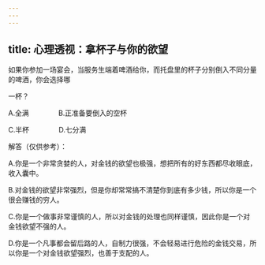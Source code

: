 ```yaml
---
---
---
```

title: 心理透视：拿杯子与你的欲望
---



如果你参加一场宴会，当服务生端着啤酒给你，而托盘里的杯子分别倒入不同分量的啤酒，你会选择哪

一杯？

A.全满　　 　　B.正准备要倒入的空杯

C.半杯　　 　　D.七分满

解答（仅供参考）：

A.你是一个非常贪婪的人，对金钱的欲望也极强，想把所有的好东西都尽收眼底，收入囊中。

B.对金钱的欲望非常强烈，但是你却常常搞不清楚你到底有多少钱，所以你是一个很会赚钱的穷人。

C.你是一个做事非常谨慎的人，所以对金钱的处理也同样谨慎，因此你是一个对金钱欲望不强的人。

D.你是一个凡事都会留后路的人，自制力很强，不会轻易进行危险的金钱交易，所以你是一个对金钱欲望强烈，也善于支配的人。